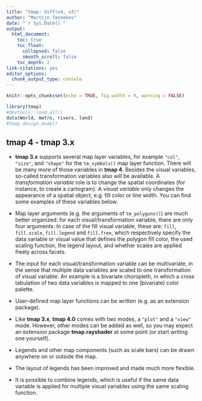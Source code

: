 ```yaml
---
title: "tmap: diff(v4, v3)"
author: "Martijn Tennekes"
date: "`r Sys.Date()`"
output: 
  html_document:
    toc: true
    toc_float:
      collapsed: false
      smooth_scroll: false
    toc_depth: 2
link-citations: yes
editor_options: 
  chunk_output_type: console
---
```


```r
knitr::opts_chunk$set(echo = TRUE, fig.width = 9, warning = FALSE)
```

```r
library(tmap)
#devtools::load_all()
data(World, metro, rivers, land)
#tmap_design_mode()
```


## tmap 4 - tmap 3.x

* **tmap 3.x** supports several map layer variables, for example `"col"`, `"size"`, and `"shape"` for the  `tm_symbols()` map layer function. There will be many more of those variables in **tmap 4**. Besides the visual variables, so-called transformation variables also will be available. A *transformation variable* role is to change the spatial coordinates (for instance, to create a cartogram). A *visual variable* only changes the appearance of a spatial object, e.g. fill color or line width. You can find some examples of these variables below.

* Map layer arguments (e.g. the arguments of `tm_polygons()`) are much better organized: for each visual/transformation variable, there are only four arguments. In case of the fill visual variable, these are: `fill`, `fill.scale`, `fill.legend` and `fill.free`, which respectively specify the data variable or visual value that defines the polygon fill color, the used scaling function, the legend layout, and whether scales are applied freely across facets.

* The input for each visual/transformation variable can be multivariate, in the sense that multiple data variables are scaled to one transformation of visual variable. An example is a bivariate choropleth, in which a cross tabulation of two data variables is mapped to one (bivariate) color palette.

* User-defined map layer functions can be written (e.g. as an extension package).

* Like **tmap 3.x**, **tmap 4.0** comes with two modes, a `"plot"` and a `"view"` mode. However, other modes can be added as well, so you may expect an extension package **tmap.rayshader** at some point (or start writing one yourself).

* Legends and other map components (such as scale bars) can be drawn anywhere on or outside the map.

* The layout of legends has been improved and made much more flexible.

* It is possible to combine legends, which is useful if the same data variable is applied for multiple visual variables using the same scaling function.

